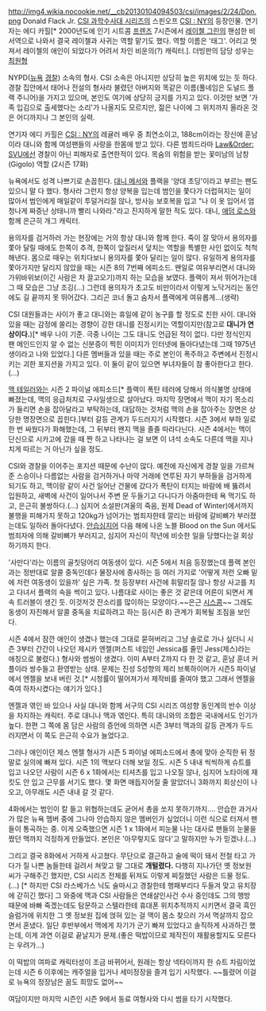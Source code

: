 http://img4.wikia.nocookie.net/__cb20130104094503/csi/images/2/24/Don.png
Donald Flack Jr.
[[CSI 과학수사대 시리즈]]의 스핀오프 [[CSI : NY]]의 등장인물. 연기자는 에디 카힐[* 2000년도에 인기 시트콤 [[프렌즈]] 7시즌에서 [[레이첼 그린]]의 핸섬한 비서역으로 나와서 결국 레이첼과 사귀는 역할 맡기도 했다. 역할 이름은 '태그'. 어리고 멋져서 레이첼의 애인이 되었다가 어려서 차인 비운의(?) 캐릭터.]. 더빙판의 담당 성우는 [[최원형]]

NYPD([[뉴욕]] [[경찰]]) 소속의 형사. CSI 소속은 아니지만 상당히 높은 위치에 있는 듯 하다. 경찰 집안에서 태어나 전설의 형사라 불렸던 아버지와 똑같은 이름(풀네임은 도널드 플랙 주니어)을 가지고 있으며, 본인도 여기에 상당히 긍지를 가지고 있다. 이것만 보면 '가족 입김으로 출세했다는 소리'가 나올지도 모르지만, 젊은 나이에 그 위치까지 올라온 것은 어디까지나 그 본인의 실력. 

연기자 에디 카힐은 [[CSI : NY]]의 레귤러 배우 중 최연소이고, 188cm이라는 장신에 훈남이라 대니와 함께 여성팬들의 사랑을 한몸에 받고 있다. 다른 범죄드라마 [[Law&Order: SVU]]에선 경찰이 아닌 피해자로 출연한적이 있다. 목숨의 위험을 받는 꽃미남의 남창(Gigolo) 역할 (2시즌 17화)

뉴욕에서도 성격 나쁘기로 손꼽힌다. [[대니 메서]]와 플랙을 '양대 초딩'이라고 부르는 팬도 있으니 말 다 했다. 형사라 그런지 항상 양복을 입는데 범인을 쫓다가 더럽혀지는 일이 많아서 범인에게 매일같이 투덜거리질 않나, 방사능 보호복을 입고 "나 이 옷 입어서 엄청나게 짜증난 상태니까 빨리 나와라."라고 진지하게 말한 적도 있다. 대니, [[애덤 로스]]와 함께 은근히 개그 캐릭터. 

용의자를 검거하러 가는 현장에는 거의 항상 대니와 함께 한다. 죽이 잘 맞아서 용의자를 쫓아 달릴 때에도 한쪽이 추격, 한쪽이 앞질러서 덮치는 역할을 특별한 사인 없이도 척척 해낸다. 몸으로 때우는 위치다보니 용의자를 쫓아 달리는 일이 많다. 유일하게 용의자를 쫓아가지만 달리지 않았을 때는 시즌 8의 7번째 에피소드. 왠일로 여유부리면서 대니와 가위바위보(이긴 사람은 차 끌고오기)까지 하는 모습을 보였다. 플랙이 져서 뛰어가는데 그 때 모습은 그냥 조깅(...) 그런데 용의자가 초고도 비만이라서 이렇게 노닥거리는 동안에도 길 끝까지 못 뛰어갔다. 그리곤 코너 돌고 숨차서 플랙에게 여유롭게...(생략)

CSI 대원들과는 사이가 좋고 대니와는 휴일에 같이 농구를 할 정도로 친한 사이. 대니와 있을 때는 감정에 쏠리는 경향이 강한 대니를 진정시키는 역할이지만(참고로 '''대니가 연상이다.''')[* 배우 나이 기준. 극중 나이는 그도 대니도 언급된 적이 없다. 다만 정식인지 팬 메인드인지 알 수 없는 신분증이 찍힌 이미지가 인터넷에 돌아다녔는데 그때 1975년생이라고 나와 있었다.] 다른 멤버들과 있을 때는 주로 본인이 폭주하고 주변에서 진정시키는 괴한 포지션을 가지고 있다. 이 둘이 같이 있으면 부녀자들이 참 좋아한다고 한다.(…)

[[맥 테일러]]와는 시즌 2 파이널 에피소드[* 플랙이 폭탄 테러에 당해서 의식불명 상태에 빠졌는데, 맥의 응급처치로 구사일생으로 살아났다. 마지막 장면에서 맥이 자기 목소리가 들리면 손을 잡아달라고 부탁하는데, 대답하는 것처럼 맥의 손을 잡아주는 장면은 상당한 명장면으로 꼽힌다.]부터 갈등 관계가 두드러지기 시작했다. 시즌 3에서 부하 일로 한 번 싸웠다가 화해했는데, 그 뒤부터 왠지 맥을 졸졸 따라다닌다. 시즌 4에서는 맥이 단신으로 시카고에 갔을 때 짠 하고 나타나는 걸 보면 이 녀석 소속도 다른데 맥을 지나치게 따르는 거 아닌가 싶을 정도. 

CSI와 경찰을 이어주는 포지션 때문에 수난이 많다. 예전에 자신에게 경찰 일을 가르쳐준 스승이나 다름없는 사람을 검거하거나 마약 거래에 연루된 자기 부하들을 검거하게 되기도 하고, 맥이랑 같이 사건 일어난 건물에 갔다가 폭탄이 터지는 바람에 배 뚫려서 입원하고, 새벽에 사건이 일어나서 주변 문 두들기고 다니다가 아줌마한테 욕 먹기도 하고, 은근히 불쌍하다.(…) 심지어 소설판(겨울의 죽음, 원제 Dead of Winter)에서까지 불행을 피해가지 못하고 120kg가 넘어가는 범죄자한테 깔리는 바람에 갈비뼈가 부러졌는데도 일하러 돌아다녔다. [[안습]]심지어 다음 해에 나온 노블 Blood on the Sun 에서도 범죄자에 의해 갈비뼈가 부러지고, 심지어 자신이 작년에 비슷한 일을 당했다는걸 회상하기까지 한다.

'사만다'라는 이름의 골칫덩어리 여동생이 있다. 시즌 5에서 처음 등장했는데 플랙 본인과는 정반대로 알콜 중독인데다 물장사에 종사하는 등 여러 가지로 '어떻게 저런 오빠 밑에 저런 여동생이 있을까' 싶은 가족. 첫 등장부터 사건에 휘말리질 않나 항상 사고를 치고 다녀서 플랙의 속을 썩이고 있다. 나름대로 사이는 좋은 것 같은데 어른이 되면서 계속 트러블이 생긴 듯. 이것저것 잔소리를 많이하는 모양이다.~~은근 [[시스콤]]~~ 그래도 동생이 자진해서 알콜 중독을 치료하려고 하는 등(시즌 8) 관계가 회복될 조짐을 보인다.

시즌 4에서 잠깐 애인이 생겼나 했는데 그대로 묻혀버리고 그냥 솔로로 가나 싶더니 시즌 3부터 간간이 나오던 제시카 엔젤(퍼스트 네임인 Jessica를 줄인 Jess(제스)라는 애칭으로 불렸다.) 형사와 썸씽이 생겼다. 이미 A부터 Z까지 다 한 것 같고, 훈남 훈녀 커플이라 쌍수들고 환영받는 상태. 문제는 진성 S성향의 제리 브룩하이머가 시즌5 파이널에서 엔젤을 보내 버린 것.[* 시청률이 떨어져가서 제작비를 줄여야 했고 그래서 엔젤을 죽여 하차시켰다는 얘기가 있다.]

엔젤과 엮인 바 있으나 사실 대니와 함께 서구의 CSI 시리즈 여성향 동인계의 반수 이상을 차지하는 캐릭터. 주로 대니나 맥과 엮인다. 특히 대니와의 조합은 국내에서도 인기가 높다. 한편 그 쪽에 몸 담은 사람의 증언에 의하면 시즌 3부터 맥과의 갈등 관계가 두드러지면서 이 쪽도 은근히 수요가 늘었다고.

그러나 애인이던 제스 엔젤 형사가 시즌 5 파이널 에피소드에서 총에 맞아 순직한 뒤 정말로 실의에 빠져 있다. 시즌 1의 맥보다 더해 보일 정도. 시즌 5 내내 씩씩하게 슈트를 입고 나오던 사람이 시즌 6 x 1화에서는 티셔츠를 입고 나오질 않나, 심지어 노타이에 재킷도 안 입고 근무를 서기도 했다. 몇 화면 매듭지어질 줄 알았더니 3화까지 회상신이 나오고, 아무래도 시즌 내내 갈 것 같다.

4화에서는 범인이 칼 들고 위협하는데도 굳어서 총을 쏘지 못하기까지…. 안습한 과거사가 많은 뉴욕 멤버 중에 그나마 안습하지 않은 멤버인가 싶었더니 이런 식으로 터져서 팬들이 통곡하는 중. 이게 오죽했으면 시즌 1 x 1화에서 피눈물 나는 대사로 팬들의 눈물을 짰던 맥까지 걱정하게 만들었다. 본인은 '아무렇지도 않다'고 말하지만 누가 믿겠나.(...)

그리고 결국 8화에서 거하게 사고쳤다. 무단으로 결근하고 술에 떡이 돼서 전철 타고 가다가 질 나쁜 놈들한테 걸려서 쳐맞고 말 그대로 '''개털렸다.''' 다행히 지나가던 옛 정보원 씨가 구해주긴 했지만, CSI 시리즈 전체를 뒤져도 이렇게 찌질했던 사람은 드물 정도.(…) [* 하지만 CSI 라스베가스 닉도 술마시고 경찰한테 행패부리다 두들겨 맞고 유치장에 갇히긴 했다] 그 와중에 맥과 CSI 사람들은 연쇄살인사건 수사 중인데도 그의 행방 때문에 바빠 죽겠는데도 탐문하고 스텔라한테 휴대폰 위치추적까지 시키면서 결국 흑인 슬럼가에 위치한 그 옛 정보원 집에 얹혀 있는 걸 맥이 몸소 찾으러 가서 멱살까지 잡으면서 혼냈다. 일단 후반부에서 맥에게 자기가 군기 빠져 있었다고 솔직하게 사과하긴 했는데, 이게 과연 이걸로 끝날지가 문제.(좋은 떡밥이므로 제작진이 재활용할지도 모른다는 우려가…)

이 떡밥의 여파로 캐릭터성이 조금 바뀌어서, 원래는 항상 넥타이까지 한 슈트 차림이었는데 시즌 6 이후에는 캐주얼을 입거나 세미정장을 즐겨 입기 시작했다. ~~틀렸어 이걸로 뉴욕의 정장남은 꿈도 희망도 없어~~

여담이지만 마지막 시즌인 시즌 9에서 동료 여형사와 다시 썸을 타기 시작했다.

